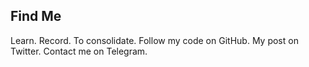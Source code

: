 ## Find Me

<ProjectCard title="Blog" link="//blog.evilmouth.net" bg="linear-gradient(to right, #D4145A 0%, #FBB03B 100%)">
Learn. Record. To consolidate.
</ProjectCard>

<ProjectCard title="Github" link="//github.com/EvilMouth" bg="linear-gradient(to right, #662D8C 0%, #ED1E78 100%)">
Follow my code on GitHub.
</ProjectCard>

<ProjectCard title="Twitter" link="//twitter.com/EvilLittleMouth" bg="linear-gradient(to right, #009244 0%, #FCED21 100%)">
My post on Twitter.
</ProjectCard>

<ProjectCard title="Telegram" link="//telegram.me/EvilLittleMouth" bg="linear-gradient(to right, #D485FF 0%, #00FFEE 100%)">
Contact me on Telegram.
</ProjectCard>
